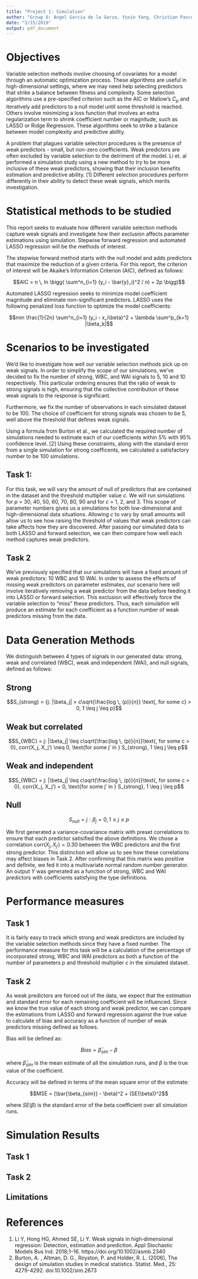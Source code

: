 ```yaml
---
title: "Project 1: Simulation"
author: "Group 6: Angel Garcia de la Garza, Yuxin Yang, Christian Pascual"
date: "2/15/2019"
output: pdf_document
---
```


# Objectives

Variable selection methods involve choosing of covariates for a model through an automatic optimization process. These algorithms are useful in high-dimensional settings, where we may need help selecting predictors that strike a balance between fitness and complexity. Some selection algorithms use a pre-specified criterion such as the AIC or Mallow’s $C_p$ and iteratively add predictors to a null model until some threshold is reached. Others involve minimizing a loss function that involves an extra regularization term to shrink coefficient number or magnitude, such as LASSO or Ridge Regression. These algorithms seek to strike a balance between model complexity and predictive ability.

A problem that plagues variable selection procedures is the presence of weak predictors - small, but non-zero coefficients. Weak predictors are often excluded by variable selection to the detriment of the model. Li et. al performed a simulation study using a new method to try to be more inclusive of these weak predictors, showing that their inclusion benefits estimation and predictive ability. [1] Different selection procedures perform differently in their ability to detect these weak signals, which merits investigation. 

# Statistical methods to be studied 

This report seeks to evaluate how different variable selection methods capture weak signals and investigate how their exclusion affects parameter estimations using simulation. Stepwise forward regression and automated LASSO regression will be the methods of interest.

The stepwise forward method starts with the null model and adds predictors that maximize the reduction of a given criteria. For this report, the criterion of interest will be Akaike’s Information Criterion (AIC), defined as follows:

$$AIC = n \, ln \bigg( \sum^n_{i=1} (y_i - \bar{y}_i)^2 / n) + 2p  \bigg)$$

Automated LASSO regression seeks to minimize model coefficient magnitude and eliminate non-significant predictors. LASSO uses the following penalized loss function to optimize the model coefficients:

$$min  \frac{1}{2n} \sum^n_{i=1} (y_i - x_i\beta)^2 + \lambda \sum^p_{k=1} |\beta_k|$$

# Scenarios to be investigated 

We’d like to investigate how well our variable selection methods pick up on weak signals. In order to simplify the scope of our simulations, we’ve decided to fix the number of strong, WBC, and WAI signals to 5, 10 and 10 respectively. This particular ordering ensures that the ratio of weak to strong signals is high, ensuring that the collective contribution of these weak signals to the response is significant. 

Furthermore, we fix the number of observations in each simulated dataset to be 100. The choice of coefficient for strong signals was chosen to be 5, well above the threshold that defines weak signals. 

Using a formula from Burton et al., we calculated the required number of simulations needed to estimate each of our coefficients within 5% with 95% confidence level. [2] Using these constraints, along with the standard error from a single simulation for strong coefficents, we calculated a satisfactory number to be 100 simulations. 

## Task 1: 

For this task, we will vary the amount of null of predictors that are contained in the dataset and the threshold multiplier value $c$. We will run simulations for $p$ = 30, 40, 50, 60, 70, 80, 90 and for $c$ = 1, 2, and 3. This scope of parameter numbers gives us a simulations for both low-dimensional and high-dimensional data situations. Allowing $c$ to vary by small amounts will allow us to see how raising the threshold of values that weak predictors can take affects how they are discovered. After passing our simulated data to both LASSO and forward selection, we can then compare how well each method captures weak predictors.

## Task 2

We’ve previously specified that our simulations will have a fixed amount of weak predictors: 10 WBC and 10 WAI. In order to assess the effects of missing weak predictors on parameter estimates, our scenario here will involve iteratively removing a weak predictor from the data before feeding it into LASSO or forward selection. This exclusion will effectively force the variable selection to "miss" these predictors. Thus, each simulation will produce an estimate for each coefficient as a function number of weak predictors missing from the data. 

# Data Generation Methods

We distinguish between 4 types of signals in our generated data: strong, weak and correlated (WBC), weak and independent (WAI), and null signals, defined as follows:

## Strong

$$S_{strong} = {j: |\beta_j| > c\sqrt{\frac{log \, (p)}{n}} \text{, for some c} > 0, 1 \leq j \leq p}$$

## Weak but correlated

$$S_{WBC} = j: |\beta_j| \leq c\sqrt{\frac{log \, (p)}{n}}\text{, for some c > 0}, corr(X_j, X_j’) \neq 0, \text{for some j’ in } S_{strong}, 1 \leq j \leq p$$

## Weak and independent

$$S_{WBC} = j: |\beta_j| \leq c\sqrt{\frac{log \, (p)}{n}}\text{, for some c > 0}, corr(X_j, X_j’) = 0, \text{for some j’ in } S_{strong}, 1 \leq j \leq p$$

## Null

$$S_{null} = {j: \beta_j = 0, 1 \leq j \leq p}$$

We first generated a variance-covariance matrix with preset correlations to ensure that each predictor satisified the above definitions. We chose a correlation $corr(X_j, X_{j'}) = 0.30$ between the WBC predictors and the first strong predictor. This distinction will allow us to see how these correlations may affect biases in Task 2. After confirming that this matrix was positive and definite, we fed it into a multivariate normal random number generator. An output $Y$ was generated as a function of strong, WBC and WAI predictors with coefficients satisfying the type definitions. 

# Performance measures

## Task 1

It is fairly easy to track which strong and weak predictors are included by the variable selection methods since they have a fixed number. The performance measure for this task will be a calculation of the percentage of incorporated strong, WBC and WAI predictors as both a function of the number of parameters $p$ and threshold multiplier $c$ in the simulated dataset. 

## Task 2

As weak predictors are forced out of the data, we expect that the estimation and standard error for each remaining coefficient will be influenced. Since we know the true value of each strong and weak predictor, we can compare the estimations from LASSO and forward regression against the true value to calculate of bias and accuracy as a function of number of weak predictors missing defined as follows. 

Bias will be defined as:

$$Bias = \bar{\beta}_{sim} - \beta$$

where $\bar{\beta}_{sim}$ is the mean estimate of all the simulation runs, and $\beta$ is the true value of the coefficient.

Accuracy will be defined in terms of the mean square error of the estimate:

$$MSE  =  (\bar{\beta_{sim}} - \beta)^2 + (SE(\beta))^2$$ 

where $SE(\beta)$ is the standard error of the beta coefficient over all simulation runs. 

# Simulation Results

## Task 1

## Task 2

## Limitations


# References

1. Li Y, Hong HG, Ahmed SE, Li Y. Weak signals in high‐dimensional regression: Detection, estimation and prediction. Appl Stochastic Models Bus Ind. 2018;1–16. https://doi.org/10.1002/asmb.2340
2. Burton, A. , Altman, D. G., Royston, P. and Holder, R. L. (2006), The design of simulation studies in medical statistics. Statist. Med., 25: 4279-4292. doi:10.1002/sim.2673